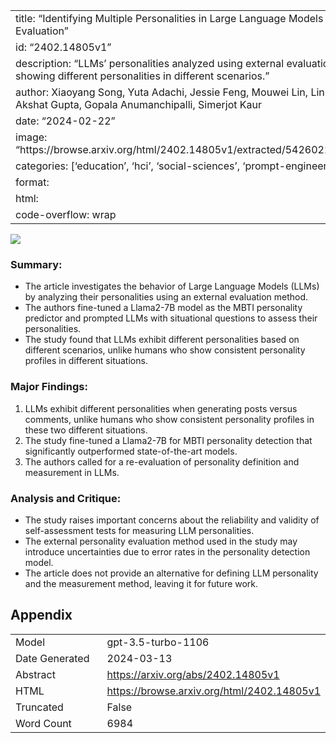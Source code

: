 
---
title: "Identifying Multiple Personalities in Large Language Models with External Evaluation"
id: "2402.14805v1"
description: "LLMs' personalities analyzed using external evaluation method, showing different personalities in different scenarios."
author: Xiaoyang Song, Yuta Adachi, Jessie Feng, Mouwei Lin, Linhao Yu, Frank Li, Akshat Gupta, Gopala Anumanchipalli, Simerjot Kaur
date: "2024-02-22"
image: "https://browse.arxiv.org/html/2402.14805v1/extracted/5426022/plots/MBTI.png"
categories: ['education', 'hci', 'social-sciences', 'prompt-engineering', 'production']
format:
  html:
    code-overflow: wrap
---

![](https://browse.arxiv.org/html/2402.14805v1/extracted/5426022/plots/MBTI.png)

### Summary:
- The article investigates the behavior of Large Language Models (LLMs) by analyzing their personalities using an external evaluation method.
- The authors fine-tuned a Llama2-7B model as the MBTI personality predictor and prompted LLMs with situational questions to assess their personalities.
- The study found that LLMs exhibit different personalities based on different scenarios, unlike humans who show consistent personality profiles in different situations.

### Major Findings:
1. LLMs exhibit different personalities when generating posts versus comments, unlike humans who show consistent personality profiles in these two different situations.
2. The study fine-tuned a Llama2-7B for MBTI personality detection that significantly outperformed state-of-the-art models.
3. The authors called for a re-evaluation of personality definition and measurement in LLMs.

### Analysis and Critique:
- The study raises important concerns about the reliability and validity of self-assessment tests for measuring LLM personalities.
- The external personality evaluation method used in the study may introduce uncertainties due to error rates in the personality detection model.
- The article does not provide an alternative for defining LLM personality and the measurement method, leaving it for future work.

## Appendix

|          |          |
|----------|----------|
| Model     | gpt-3.5-turbo-1106       |
| Date Generated     | 2024-03-13       |
| Abstract | [https://arxiv.org/abs/2402.14805v1](https://arxiv.org/abs/2402.14805v1)        |
| HTML     | [https://browse.arxiv.org/html/2402.14805v1](https://browse.arxiv.org/html/2402.14805v1)       |
| Truncated       | False       |
| Word Count       | 6984       |